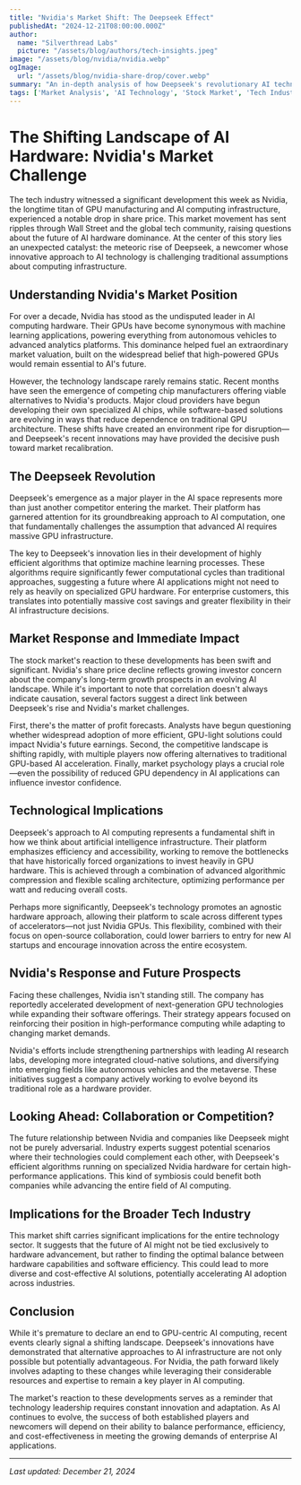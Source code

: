 ```yaml
---
title: "Nvidia's Market Shift: The Deepseek Effect"
publishedAt: "2024-12-21T08:00:00.000Z"
author:
  name: "Silverthread Labs"
  picture: "/assets/blog/authors/tech-insights.jpeg"
image: "/assets/blog/nvidia/nvidia.webp"
ogImage:
  url: "/assets/blog/nvidia-share-drop/cover.webp"
summary: "An in-depth analysis of how Deepseek's revolutionary AI technology is reshaping the tech landscape and challenging Nvidia's market dominance, potentially transforming the future of AI computing."
tags: ['Market Analysis', 'AI Technology', 'Stock Market', 'Tech Industry']
---
```


# The Shifting Landscape of AI Hardware: Nvidia's Market Challenge

The tech industry witnessed a significant development this week as Nvidia, the longtime titan of GPU manufacturing and AI computing infrastructure, experienced a notable drop in share price. This market movement has sent ripples through Wall Street and the global tech community, raising questions about the future of AI hardware dominance. At the center of this story lies an unexpected catalyst: the meteoric rise of Deepseek, a newcomer whose innovative approach to AI technology is challenging traditional assumptions about computing infrastructure.

## Understanding Nvidia's Market Position

For over a decade, Nvidia has stood as the undisputed leader in AI computing hardware. Their GPUs have become synonymous with machine learning applications, powering everything from autonomous vehicles to advanced analytics platforms. This dominance helped fuel an extraordinary market valuation, built on the widespread belief that high-powered GPUs would remain essential to AI's future.

However, the technology landscape rarely remains static. Recent months have seen the emergence of competing chip manufacturers offering viable alternatives to Nvidia's products. Major cloud providers have begun developing their own specialized AI chips, while software-based solutions are evolving in ways that reduce dependence on traditional GPU architecture. These shifts have created an environment ripe for disruption—and Deepseek's recent innovations may have provided the decisive push toward market recalibration.

## The Deepseek Revolution

Deepseek's emergence as a major player in the AI space represents more than just another competitor entering the market. Their platform has garnered attention for its groundbreaking approach to AI computation, one that fundamentally challenges the assumption that advanced AI requires massive GPU infrastructure.

The key to Deepseek's innovation lies in their development of highly efficient algorithms that optimize machine learning processes. These algorithms require significantly fewer computational cycles than traditional approaches, suggesting a future where AI applications might not need to rely as heavily on specialized GPU hardware. For enterprise customers, this translates into potentially massive cost savings and greater flexibility in their AI infrastructure decisions.

## Market Response and Immediate Impact

The stock market's reaction to these developments has been swift and significant. Nvidia's share price decline reflects growing investor concern about the company's long-term growth prospects in an evolving AI landscape. While it's important to note that correlation doesn't always indicate causation, several factors suggest a direct link between Deepseek's rise and Nvidia's market challenges.

First, there's the matter of profit forecasts. Analysts have begun questioning whether widespread adoption of more efficient, GPU-light solutions could impact Nvidia's future earnings. Second, the competitive landscape is shifting rapidly, with multiple players now offering alternatives to traditional GPU-based AI acceleration. Finally, market psychology plays a crucial role—even the possibility of reduced GPU dependency in AI applications can influence investor confidence.

## Technological Implications

Deepseek's approach to AI computing represents a fundamental shift in how we think about artificial intelligence infrastructure. Their platform emphasizes efficiency and accessibility, working to remove the bottlenecks that have historically forced organizations to invest heavily in GPU hardware. This is achieved through a combination of advanced algorithmic compression and flexible scaling architecture, optimizing performance per watt and reducing overall costs.

Perhaps more significantly, Deepseek's technology promotes an agnostic hardware approach, allowing their platform to scale across different types of accelerators—not just Nvidia GPUs. This flexibility, combined with their focus on open-source collaboration, could lower barriers to entry for new AI startups and encourage innovation across the entire ecosystem.

## Nvidia's Response and Future Prospects

Facing these challenges, Nvidia isn't standing still. The company has reportedly accelerated development of next-generation GPU technologies while expanding their software offerings. Their strategy appears focused on reinforcing their position in high-performance computing while adapting to changing market demands.

Nvidia's efforts include strengthening partnerships with leading AI research labs, developing more integrated cloud-native solutions, and diversifying into emerging fields like autonomous vehicles and the metaverse. These initiatives suggest a company actively working to evolve beyond its traditional role as a hardware provider.

## Looking Ahead: Collaboration or Competition?

The future relationship between Nvidia and companies like Deepseek might not be purely adversarial. Industry experts suggest potential scenarios where their technologies could complement each other, with Deepseek's efficient algorithms running on specialized Nvidia hardware for certain high-performance applications. This kind of symbiosis could benefit both companies while advancing the entire field of AI computing.

## Implications for the Broader Tech Industry

This market shift carries significant implications for the entire technology sector. It suggests that the future of AI might not be tied exclusively to hardware advancement, but rather to finding the optimal balance between hardware capabilities and software efficiency. This could lead to more diverse and cost-effective AI solutions, potentially accelerating AI adoption across industries.

## Conclusion

While it's premature to declare an end to GPU-centric AI computing, recent events clearly signal a shifting landscape. Deepseek's innovations have demonstrated that alternative approaches to AI infrastructure are not only possible but potentially advantageous. For Nvidia, the path forward likely involves adapting to these changes while leveraging their considerable resources and expertise to remain a key player in AI computing.

The market's reaction to these developments serves as a reminder that technology leadership requires constant innovation and adaptation. As AI continues to evolve, the success of both established players and newcomers will depend on their ability to balance performance, efficiency, and cost-effectiveness in meeting the growing demands of enterprise AI applications.

---

*Last updated: December 21, 2024*